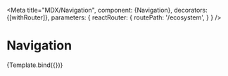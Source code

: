 

<Meta title="MDX/Navigation",
  component: {Navigation},
  decorators: {[withRouter]},
  parameters: {
    reactRouter: {
      routePath: '/ecosystem',
    }
  } />


# Navigation

<Canvas>
  <Story
    name="ecosystem"
    args={{
      page: "ecosystem",
      pageLocations: ["featured projects", "all projects"],
    }}
  >
    {Template.bind({})}
  </Story>
</Canvas>
